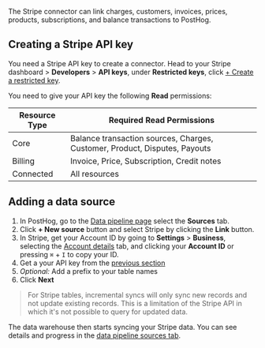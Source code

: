 The Stripe connector can link charges, customers, invoices, prices, products, subscriptions, and balance transactions to PostHog. 

## Creating a Stripe API key

You need a Stripe API key to create a connector. Head to your Stripe dashboard > **Developers** > **API keys**, under **Restricted keys**, click [+ Create a restricted key](https://dashboard.stripe.com/apikeys/create).

You need to give your API key the following **Read** permissions:

| Resource Type | Required Read Permissions                                |
|--------------|--------------------------------------------------------|
| Core         | Balance transaction sources, Charges, Customer, Product, Disputes, Payouts  |
| Billing      | Invoice, Price, Subscription, Credit notes                            |
| Connected    | All resources                                           |

## Adding a data source 

1. In PostHog, go to the [Data pipeline page](https://us.posthog.com/pipeline/sources) select the **Sources** tab.
2. Click **+ New source** button and select Stripe by clicking the **Link** button.
3. In Stripe, get your Account ID by going to **Settings** > **Business**, selecting the [Account details](https://dashboard.stripe.com/settings/account) tab, and clicking your **Account ID** or pressing `⌘` + `I` to copy your ID.
4. Get a your API key from the [previous section](#creating-a-stripe-api-key)
4. *Optional:* Add a prefix to your table names
6. Click **Next**

> For Stripe tables, incremental syncs will only sync new records and not update existing records. This is a limitation of the Stripe API in which it's not possible to query for updated data. 

The data warehouse then starts syncing your Stripe data. You can see details and progress in the [data pipeline sources tab](https://us.posthog.com/pipeline/sources).